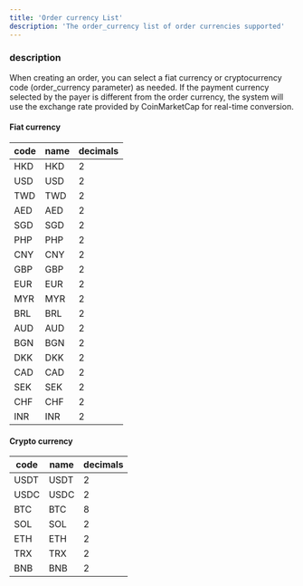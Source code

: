```yaml
---
title: 'Order currency List'
description: 'The order_currency list of order currencies supported'
---
```


### description

When creating an order, you can select a fiat currency or cryptocurrency code (order_currency parameter) as needed. If the payment currency selected by the payer is different from the order currency, the system will use the exchange rate provided by CoinMarketCap for real-time conversion.

#### Fiat currency
| code         | name           | decimals    |
|--------------|--------------|---------|
| HKD          | HKD          |  2      |
| USD          | USD          |  2      |
| TWD          | TWD          | 2       |
| AED          | AED           | 2       |
| SGD          | SGD       | 2      |
| PHP          | PHP     | 2       |
| CNY          | CNY         | 2      |
| GBP          | GBP           | 2     |
| EUR          | EUR           | 2     |
| MYR          | MYR   | 2       |
| BRL          | BRL        | 2       |
| AUD          | AUD           | 2    |
| BGN          | BGN    | 2       |
| DKK          | DKK       | 2     |
| CAD          | CAD       | 2     |
| SEK          | SEK       | 2     |
| CHF          | CHF       | 2     |
| INR          | INR       | 2     |

#### Crypto currency
| code         | name          | decimals    |
|--------------|--------------|---------|
| USDT         | USDT          |  2     |
| USDC         | USDC          |  2     |
| BTC          | BTC           | 8      |
| SOL          | SOL           | 2      |
| ETH          | ETH           | 2      |
| TRX          | TRX           | 2      |
| BNB          | BNB           | 2      |
